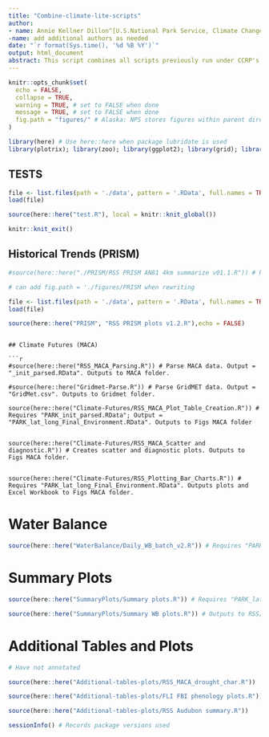 ```yaml
---
title: "Combine-climate-lite-scripts"
author: 
- name: Annie Kellner Dillon^[U.S.National Park Service, Climate Change Response Program, Fort Collins, CO]
-name: add additional authors as needed
date: "`r format(Sys.time(), '%d %B %Y')`"
output: html_document
abstract: This script combines all scripts previously run under CCRP's Climate Lite protocol for Resource Stewardship Strategies (RSS). Source scripts written by John Gross and Amber Runyon. 
---
```


```r
knitr::opts_chunk$set(
  echo = FALSE, 
  collapse = TRUE,
  warning = TRUE, # set to FALSE when done
  message = TRUE, # set to FALSE when done
  fig.path = "figures/" # Alaska: NPS stores figures within parent directory of repo
)

library(here) # Use here::here when package lubridate is used
library(plotrix); library(zoo); library(ggplot2); library(grid); library(cowplot); library(reshape2); library(raster)
```

## TESTS 

```r

file <- list.files(path = './data', pattern = '.RData', full.names = TRUE) # will load all .RData files within directory
load(file)

source(here::here("test.R"), local = knitr::knit_global())

knitr::knit_exit()

```

## Historical Trends (PRISM)

```r

#source(here::here("./PRISM/RSS PRISM AN81 4km summarize v01.1.R")) # Parses PRISM data. Output = "PARK_lat_long_PRISM_PptTminTmax_IntermediateFiles.RData" # NOTE: Because this script is excluded, headers have not been changed

```

```r
# can add fig.path = './figures/PRISM when rewriting

file <- list.files(path = './data', pattern = '.RData', full.names = TRUE) # will load all .RData files within directory
load(file)

source(here::here("PRISM", "RSS PRISM plots v1.2.R"),echo = FALSE)

```


```

## Climate Futures (MACA)

```r

#source(here::here("RSS_MACA_Parsing.R")) # Parse MACA data. Output = "_init_parsed.RData". Outputs to MACA folder.

#source(here::here("Gridmet-Parse.R")) # Parse GridMET data. Output = "GridMet.csv". Outputs to Gridmet folder.

source(here::here("Climate-Futures/RSS_MACA_Plot_Table_Creation.R")) # Requires "PARK_init_parsed.RData"; Output = "PARK_lat_long_Final_Environment.RData". Outputs to Figs MACA folder


source(here::here("Climate-Futures/RSS_MACA_Scatter and diagnostic.R")) # Creates scatter and diagnostic plots. Outputs to Figs MACA folder. 


source(here::here("Climate-Futures/RSS_Plotting_Bar_Charts.R")) # Requires "PARK_lat_long_Final_Environment.RData". Outputs plots and Excel Workbook to Figs MACA folder.

```

# Water Balance

```r
source(here::here("WaterBalance/Daily_WB_batch_v2.R")) # Requires "PARK_lat_long_Final_Environment.RData", "PARK_Site_characteristics.csv", and "D_AET_points.csv". Outputs to WB folder. 
```

# Summary Plots

```r
source(here::here("SummaryPlots/Summary plots.R")) # Requires "PARK_lat_long_PRISM_PptTminTmax_IntermediateFiles.RData",  "PARK_lat_long_Final_Environment.RData", and "GridMet.csv". Outputs to RSS/PARK folder (this should be changed)

source(here::here("SummaryPlots/Summary WB plots.R")) # Outputs to RSS/PARK folder (should be changed).
```

# Additional Tables and Plots

```r

# Have not annotated

source(here::here("Additional-tables-plots/RSS_MACA_drought_char.R"))

source(here::here("Additional-tables-plots/FLI FBI phenology plots.R"))

source(here::here("Additional-tables-plots/RSS Audubon summary.R"))
```

```r
sessionInfo() # Records package versions used
```

